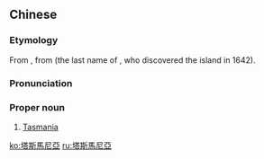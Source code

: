 {{also|塔斯马尼亚}}
==Chinese==
{{zh-forms|s=塔斯马尼亚|gloss=-}}

===Etymology===
From {{etyl|en|zh}} {{m|en|Tasmania}}, from {{etyl|nl|zh}} {{m|nl|Tasman}} (the last name of {{w|Abel Tasman}}, who discovered the island in 1642).

===Pronunciation===
{{zh-pron
|m=Tǎsīmǎníyà
|c=taap3 si1 maa5 nei4 aa3
|cat=pn
}}

===Proper noun===
{{zh-proper noun}}

# [[Tasmania]]

[[ko:塔斯馬尼亞]]
[[ru:塔斯馬尼亞]]